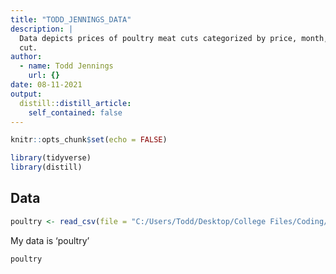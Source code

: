 ```yaml
---
title: "TODD_JENNINGS_DATA"
description: |
  Data depicts prices of poultry meat cuts categorized by price, month, year, and specific
  cut.
author:
  - name: Todd Jennings
    url: {}
date: 08-11-2021
output:
  distill::distill_article:
    self_contained: false
---
```



```r
knitr::opts_chunk$set(echo = FALSE)
```

```r
library(tidyverse)
library(distill)
```
## Data

```r
poultry <- read_csv(file = "C:/Users/Todd/Desktop/College Files/Coding/R/DACSS601August2021/_data/poultry_tidy.csv")
```
My data is 'poultry'

```r
poultry
```